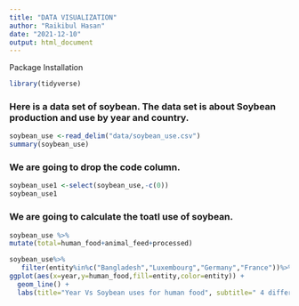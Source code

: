 ```yaml
---
title: "DATA VISUALIZATION"
author: "Raikibul Hasan"
date: "2021-12-10"
output: html_document
---
```

Package Installation

```r

library(tidyverse)
```

### Here is a data set of soybean. The data set is about Soybean production and use by year and country.

```r
soybean_use <-read_delim("data/soybean_use.csv")
summary(soybean_use)
```

### We are going to drop the code column.

```r
soybean_use1 <-select(soybean_use,-c(0))
soybean_use1

```

### We are going to calculate the toatl use of soybean.
```r
soybean_use %>%
mutate(total=human_food+animal_feed+processed)

```


```r
soybean_use%>%
   filter(entity%in%c("Bangladesh","Luxembourg","Germany","France"))%>%
ggplot(aes(x=year,y=human_food,fill=entity,color=entity)) + 
  geom_line() +  
  labs(title="Year Vs Soybean uses for human food", subtitle=" 4 different countries(Bangladesh,Luxembourg,Germany,France)", y="Soybean uses for human food ", x="year")
```



